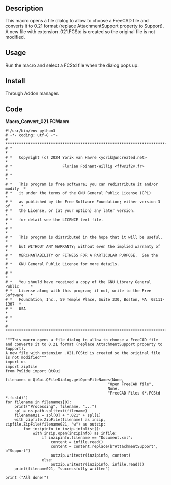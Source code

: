 <languages/>

{{Macro
|Name=Convert_021
|Description=Converts a FreeCAD file saved with a post-0.21 version back to 0.21 format.
|Author=yorik
|Version=0.1
|Date=2024-03-13
|FCVersion=any
}}

==Description==

This macro opens a file dialog to allow to choose a FreeCAD file and converts it to 0.21 format (replace AttachmentSupport property to Support). A new file with extension .021.FCStd is created so the original file is not modified.

==Usage==

Run the macro and select a FCStd file when the dialog pops up.

==Install==

Through Addon manager.

==Code==

'''Macro_Convert_021.FCMacro'''

<!--NOT CHANGE THE <pre> </pre> BALISE CAUSE THE PIPE OR SPACE IN MACRO CODE CUT THE MACRO-->
<pre>
#!/usr/bin/env python3
# -*- coding: utf-8 -*-
# ***************************************************************************
# *                                                                         *
# *   Copyright (c) 2024 Yorik van Havre <yorik@uncreated.net>              *
# *                      Florian Foinant-Willig <ffw@2f2v.fr>               *
# *                                                                         *
# *   This program is free software; you can redistribute it and/or modify  *
# *   it under the terms of the GNU General Public License (GPL)            *
# *   as published by the Free Software Foundation; either version 3 of     *
# *   the License, or (at your option) any later version.                   *
# *   for detail see the LICENCE text file.                                 *
# *                                                                         *
# *   This program is distributed in the hope that it will be useful,       *
# *   but WITHOUT ANY WARRANTY; without even the implied warranty of        *
# *   MERCHANTABILITY or FITNESS FOR A PARTICULAR PURPOSE.  See the         *
# *   GNU General Public License for more details.                          *
# *                                                                         *
# *   You should have received a copy of the GNU Library General Public     *
# *   License along with this program; if not, write to the Free Software   *
# *   Foundation, Inc., 59 Temple Place, Suite 330, Boston, MA  02111-1307  *
# *   USA                                                                   *
# *                                                                         *
# ***************************************************************************

"""This macro opens a file dialog to allow to choose a FreeCAD file
and converts it to 0.21 format (replace AttachmentSupport property to Support).
A new file with extension .021.FCStd is created so the original file is not modified"""
import os
import zipfile
from PySide import QtGui

filenames = QtGui.QFileDialog.getOpenFileNames(None,
                                             "Open FreeCAD file",
                                             None,
                                             "FreeCAD Files (*.FCStd *.fcstd)")
for filename in filenames[0]:
    print("Processing", filename, "...")
    spl = os.path.splitext(filename)
    filename021 = spl[0] + ".021" + spl[1]
    with zipfile.ZipFile(filename) as inzip, zipfile.ZipFile(filename021, "w") as outzip:
        for inzipinfo in inzip.infolist():
            with inzip.open(inzipinfo) as infile:
                if inzipinfo.filename == "Document.xml":
                    content = infile.read()
                    content = content.replace(b"AttachmentSupport", b"Support")
                    outzip.writestr(inzipinfo, content)
                else:
                    outzip.writestr(inzipinfo, infile.read())
    print(filename021, "successfully written")

print ("All done!")
</pre>